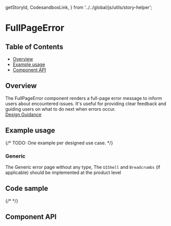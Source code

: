   getStoryId,
  CodesandboxLink,
} from '../../global/js/utils/story-helper';

# FullPageError

## Table of Contents

- [Overview](#overview)
- [Example usage](#example-usage)
- [Component API](#component-api)

## Overview

The FullPageError component renders a full-page error message to inform users
about encountered issues. It's useful for providing clear feedback and guiding
users on what to do next when errors occur.\
[Design Guidance](https://pages.github.ibm.com/cdai-design/pal/patterns/full-page-errors/usage 'fullPageError design guidance')

## Example usage

{/* TODO: One example per designed use case. */}

### Generic

The Generic error page without any type, The `UIShell` and `Breadcrumbs` (if
applicable) should be implemented at the product level

<Canvas>
  <Story id={getStoryId(FullPageError.displayName, 'full-page-error')} />
</Canvas>

## Code sample

{/* <CodesandboxLink exampleDirectory="FullPageError" /> */}

## Component API

<ArgsTable />
